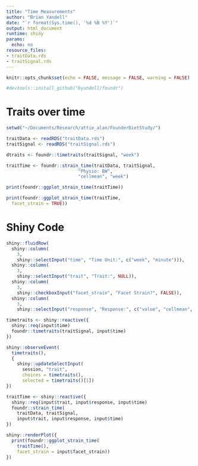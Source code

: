 ```yaml
---
title: "Time Measurements"
author: "Brian Yandell"
date: "`r format(Sys.time(), '%d %B %Y')`"
output: html_document
runtime: shiny
params:
  echo: no
resource_files:
- traitData.rds
- traitSignal.rds
---
```


```r
knitr::opts_chunk$set(echo = FALSE, message = FALSE, warning = FALSE)
```

```r
#devtools::install_github("byandell/foundr")
```

# Traits over time

```r
setwd("~/Documents/Research/attie_alan/FounderDietStudy/")
```

```r
traitData <- readRDS("traitData.rds")
traitSignal <- readRDS("traitSignal.rds")
```

```r
dtraits <- foundr::timetraits(traitSignal, "week")
```

```r
traitTime <- foundr::strain_time(traitData, traitSignal,
                           "Physio: BW",
                           "cellmean", "week")
```

```r
print(foundr::ggplot_strain_time(traitTime))
```

```r
print(foundr::ggplot_strain_time(traitTime,
  facet_strain = TRUE))
```

# Shiny Code

```r
shiny::fluidRow(
  shiny::column(
    3,
    shiny::selectInput("time", "Time Unit:", c("week", "minute"))),
  shiny::column(
    3,
    shiny::selectInput("trait", "Trait:", NULL)),
  shiny::column(
    3,
    shiny::checkboxInput("facet_strain", "Facet Strain?", FALSE)),
  shiny::column(
    3,
    shiny::selectInput("response", "Response:", c("value", "cellmean", "signal"))))
```

```r
timetraits <- shiny::reactive({
  shiny::req(input$time)
  foundr::timetraits(traitSignal, input$time)
})
```

```r
shiny::observeEvent(
  timetraits(),
  {
    shiny::updateSelectInput(
      session, "trait",
      choices = timetraits(),
      selected = timetraits()[1])
})
```

```r
traitTime <- shiny::reactive({
  shiny::req(input$trait, input$response, input$time)
  foundr::strain_time(
    traitData, traitSignal,
    input$trait, input$response, input$time)
})
```

```r
shiny::renderPlot({
  print(foundr::ggplot_strain_time(
    traitTime(),
    facet_strain = input$facet_strain))
})
```
